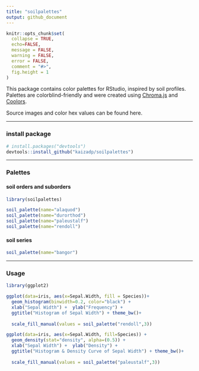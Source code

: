 ```yaml
---
title: "soilpalettes"
output: github_document
---
```


```r
knitr::opts_chunk$set(
  collapse = TRUE,
  echo=FALSE,
  message = FALSE,
  warning = FALSE,
  error = FALSE,
  comment = "#>",
  fig.height = 1
)
```

This package contains color palettes for RStudio, inspired by soil profiles.  
Palettes are colorblind-friendly and were created using [Chroma.js](https://gka.github.io/palettes/) and [Coolors](https://coolors.co).  

Source images and color hex values can be found here. 

----

### install package

```r
# install.packages("devtools") 
devtools::install_github("kaizadp/soilpalettes")
```

----


### Palettes
#### soil orders and suborders
```r
library(soilpalettes)

soil_palette(name="alaquod")
soil_palette(name="durorthod")
soil_palette(name="paleustalf")
soil_palette(name="rendoll")

```

#### soil series
```r
soil_palette(name="bangor")
```

----

### Usage

```r
library(ggplot2)

ggplot(data=iris, aes(x=Sepal.Width, fill = Species))+
  geom_histogram(binwidth=0.2, color="black") + 
  xlab("Sepal Width") +  ylab("Frequency") + 
  ggtitle("Histogram of Sepal Width") + theme_bw()+
  
  scale_fill_manual(values = soil_palette("rendoll",3))
```

```r
ggplot(data=iris, aes(x=Sepal.Width, fill=Species)) + 
  geom_density(stat="density", alpha=(0.5)) +
  xlab("Sepal Width") +  ylab("Density") + 
  ggtitle("Histogram & Density Curve of Sepal Width") + theme_bw()+
  
  scale_fill_manual(values = soil_palette("paleustalf",3))

```

